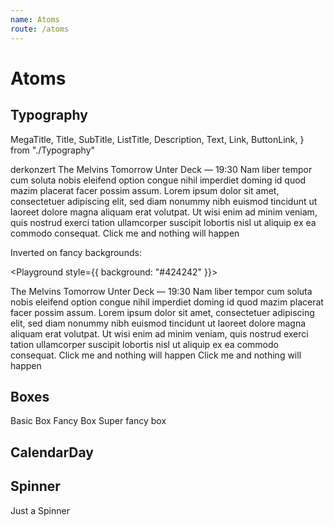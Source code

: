 ```yaml
---
name: Atoms
route: /atoms
---
```



# Atoms

## Typography

  MegaTitle,
  Title,
  SubTitle,
  ListTitle,
  Description,
  Text,
  Link,
  ButtonLink,
} from "./Typography"

<Playground>
  <MegaTitle>derkonzert</MegaTitle>
  <Title>Uncle Acid and the Deadbeats</Title>
  <SubTitle>The Melvins</SubTitle>
  <ListTitle>Tomorrow</ListTitle>
  <Description>Unter Deck — 19:30</Description>
  <Text>
    Nam liber tempor cum soluta nobis eleifend option congue nihil imperdiet
    doming id quod mazim placerat facer possim assum. Lorem ipsum dolor sit
    amet, consectetuer adipiscing elit, sed diam nonummy nibh euismod tincidunt
    ut laoreet dolore magna aliquam erat volutpat. Ut wisi enim ad minim veniam,
    quis nostrud exerci tation ullamcorper suscipit lobortis nisl ut aliquip ex
    ea commodo consequat.
  </Text>
  <ButtonLink>Click me and nothing will happen</ButtonLink>
</Playground>

Inverted on fancy backgrounds:

<Playground style={{ background: "#424242" }}>
  <Title inverted>Uncle Acid and the Deadbeats</Title>
  <SubTitle inverted>The Melvins</SubTitle>
  <ListTitle inverted>Tomorrow</ListTitle>
  <Description inverted>Unter Deck — 19:30</Description>
  <Text inverted>
    Nam liber tempor cum soluta nobis eleifend option congue nihil imperdiet
    doming id quod mazim placerat facer possim assum. Lorem ipsum dolor sit
    amet, consectetuer adipiscing elit, sed diam nonummy nibh euismod tincidunt
    ut laoreet dolore magna aliquam erat volutpat. Ut wisi enim ad minim veniam,
    quis nostrud exerci tation ullamcorper suscipit lobortis nisl ut aliquip ex
    ea commodo consequat.
  </Text>
  <Link inverted>Click me and nothing will happen</Link>
  <ButtonLink inverted>Click me and nothing will happen</ButtonLink>
</Playground>

## Boxes


<Playground>
  <Box>Basic Box</Box>
  <FancyBox>Fancy Box</FancyBox>
  <SuperFancyBox>Super fancy box</SuperFancyBox>
</Playground>

## CalendarDay


<Playground>
  <CalendarDay day={2} dayName="Fr" />
</Playground>

## Spinner


<Playground>
  <Spinner /> Just a Spinner
</Playground>

